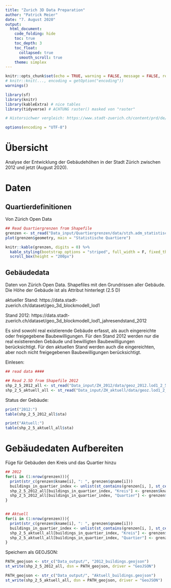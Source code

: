 ---
title: "Zurich 3D Data Preparation"
author: "Patrick Meier"
date: "7. August 2020"
output:
  html_document:
    code_folding: hide
    toc: true
    toc_depth: 3
    toc_float:
      collapsed: true
      smooth_scroll: true
    theme: simplex
---

```{r setup, include=FALSE}
knitr::opts_chunk$set(echo = TRUE, warning = FALSE, message = FALSE, results = "hide")
# knitr::knit(..., encoding = getOption("encoding")) 
warnings()
```


```{r intro, results = "markup", message = FALSE}
library(sf)
library(knitr)
library(kableExtra) # nice tables
library(tidyverse) # ACHTUNG raster() masked von "raster"

# Historsichwer vergleich: https://www.stadt-zuerich.ch/content/prd/de/index/statistik/publikationen-angebote/publikationen/webartikel/2018-01-30_Zuerich-waechst-in-die-Breite-und-in-die-Hoehe.html

options(encoding = "UTF-8")
```

# Übersicht
Analyse der Entwicklung der Gebäudehöhen in der Stadt Zürich zwischen 2012 und jetzt (August 2020).

# Daten

## Quartierdefinitionen 
Von Zürich Open Data

```{r}
## Read Quartiergrenzen from Shapefile
grenzen <- st_read("Data_input/Quartiergrenzen/data/stzh.adm_statistische_quartiere_map_polygon.shp")
plot(grenzen$geometry, main = "Statistische Quartiere")  

knitr::kable(grenzen, digits = 0) %>%
  kable_styling(bootstrap_options = "striped", full_width = F, fixed_thead = T) %>% 
  scroll_box(height = "200px")
```


## Gebäudedata 

Daten von Zürich Open Data. Shapefiles mit den Grundrissen aller Gebäude. Die Höhe der Gebäude ist als Attribut hinterlegt (2.5 D)

aktueller Stand: https://data.stadt-zuerich.ch/dataset/geo_3d_blockmodell_lod1

Stand 2012: https://data.stadt-zuerich.ch/dataset/geo_3d_blockmodell_lod1_jahresendstand_2012

Es sind sowohl real existierende Gebäude erfasst, als auch eingereichte oder freigegebene Baubewilligungen. Für den Stand 2012 werden nur die real existierenden Gebäude und bewilligten Baubewilligungen berücksichtigt. Für den aktuellen Stand werden auch die eingereichten, aber noch nicht freigegebenen Baubewilligungen berücksichtigt.

Einlesen:

```{r import, results = "markup"}

## read data ####

## Read 2.5D from Shapefile 2012
shp_2_5_2012_all <- st_read("Data_input/ZH_2012/data/geoz_2012.lod1_2_5d_polygon.shp")
shp_2_5_aktuell_all <- st_read("Data_input/ZH_aktuell/data/geoz.lod1_2_5d_polygon.shp")
```

Status der Gebäude:
```{r}

print("2012:")
table(shp_2_5_2012_all$sta)

print("Aktuell:")
table(shp_2_5_aktuell_all$sta)
```

# Gebäudedaten Aufbereiten

Füge für Gebäuden den Kreis und das Quartier hinzu
```{r import, results = "markup"}
## 2012
for(i in (1:nrow(grenzen))){
  print(str_c(grenzen$kname[i], ": ", grenzen$qname[i]))
  buildings_in_quartier_index <- unlist(st_contains(grenzen[i, ], st_centroid(shp_2_5_2012_all), sparse = TRUE, prepared = TRUE))
  shp_2_5_2012_all[buildings_in_quartier_index, "Kreis"] <- grenzen$kname[i]
  shp_2_5_2012_all[buildings_in_quartier_index, "Quartier"] <- grenzen$qname[i]
}


## Aktuell
for(i in (1:nrow(grenzen))){
  print(str_c(grenzen$kname[i], ": ", grenzen$qname[i]))
  buildings_in_quartier_index <- unlist(st_contains(grenzen[i, ], st_centroid(shp_2_5_aktuell_all), sparse = TRUE, prepared = TRUE))
  shp_2_5_aktuell_all[buildings_in_quartier_index, "Kreis"] <- grenzen$kname[i]
  shp_2_5_aktuell_all[buildings_in_quartier_index, "Quartier"] <- grenzen$qname[i]
}
```


Speichern als GEOJSON:
```{r, results = "markup"}
PATH_geojson <- str_c("Data_output/", "2012_buildings.geojson")
st_write(shp_2_5_2012_all, dsn = PATH_geojson, driver = "GeoJSON") 

PATH_geojson <- str_c("Data_output/", "Aktuell_buildings.geojson")
st_write(shp_2_5_aktuell_all, dsn = PATH_geojson, driver = "GeoJSON")  
```

